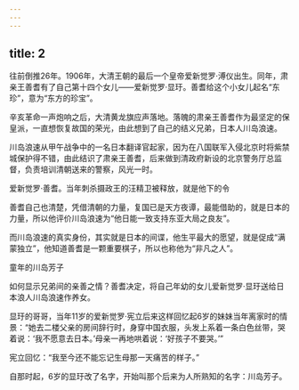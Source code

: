 ```yaml
---
---
---
```

title: 2
---



往前倒推26年。1906年，大清王朝的最后一个皇帝爱新觉罗·溥仪出生。同年，肃亲王善耆有了自己第十四个女儿——爱新觉罗·显玗。善耆给这个小女儿起名“东珍”，意为“东方的珍宝”。

辛亥革命一声炮响之后，大清黄龙旗应声落地。落魄的肃亲王善耆作为最坚定的保皇派，一直想恢复故国的荣光，由此想到了自己的结义兄弟，日本人川岛浪速。

川岛浪速从甲午战争中的一名日本翻译官起家，因为在八国联军入侵北京时将紫禁城保护得不错，由此结识了肃亲王善耆，后来做到清政府新设的北京警务厅总监督，负责培训清朝送来的警察，风光一时。

爱新觉罗·善耆。当年刺杀摄政王的汪精卫被释放，就是他下的令



善耆自己也清楚，凭借清朝的力量，复国已是天方夜谭，最能借助的，就是日本的力量，所以他评价川岛浪速为“他日能一致支持东亚大局之良友”。

而川岛浪速的真实身份，其实就是日本的间谍，他生平最大的愿望，就是促成“满蒙独立”，他知道善耆是一颗重要棋子，所以也称他为“非凡之人”。

童年的川岛芳子



如何显示兄弟间的亲善之情？善耆决定，将自己年幼的女儿爱新觉罗·显玗送给日本浪人川岛浪速作养女。

显玗的哥哥，当年11岁的爱新觉罗·宪立后来这样回忆起6岁的妹妹当年离家时的情景：“她去二楼父亲的房间辞行时，身穿中国衣服，头发上系着一条白色丝带，哭着说：‘我不愿意去日本。’母亲一再地哄着说：‘好孩子不要哭。’”

宪立回忆：“我至今还不能忘记生母那一天痛苦的样子。”

自那时起，6岁的显玗改了名字，开始叫那个后来为人所熟知的名字：川岛芳子。